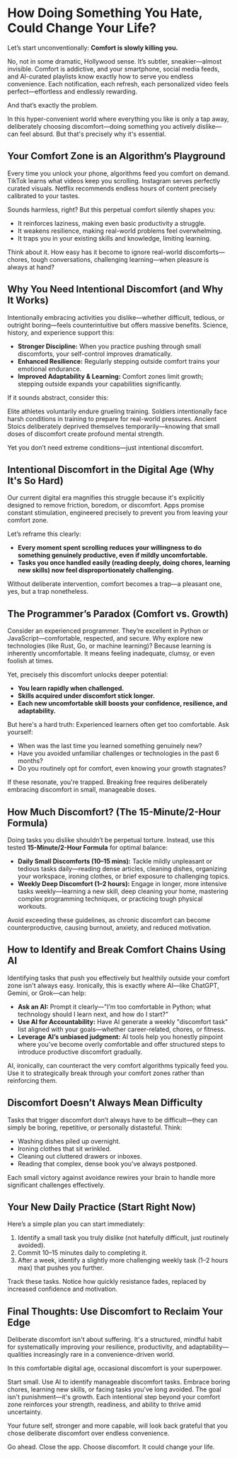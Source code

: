 
# How Doing Something You Hate, Could Change Your Life?

Let’s start unconventionally: **Comfort is slowly killing you.**

No, not in some dramatic, Hollywood sense. It’s subtler, sneakier—almost invisible. Comfort is addictive, and your smartphone, social media feeds, and AI-curated playlists know exactly how to serve you endless convenience. Each notification, each refresh, each personalized video feels perfect—effortless and endlessly rewarding.

And that’s exactly the problem.

In this hyper-convenient world where everything you like is only a tap away, deliberately choosing discomfort—doing something you actively dislike—can feel absurd. But that's precisely why it's essential.

## Your Comfort Zone is an Algorithm’s Playground

Every time you unlock your phone, algorithms feed you comfort on demand. TikTok learns what videos keep you scrolling. Instagram serves perfectly curated visuals. Netflix recommends endless hours of content precisely calibrated to your tastes.

Sounds harmless, right? But this perpetual comfort silently shapes you:

- It reinforces laziness, making even basic productivity a struggle.
- It weakens resilience, making real-world problems feel overwhelming.
- It traps you in your existing skills and knowledge, limiting learning.

Think about it. How easy has it become to ignore real-world discomforts—chores, tough conversations, challenging learning—when pleasure is always at hand?

## Why You Need Intentional Discomfort (and Why It Works)

Intentionally embracing activities you dislike—whether difficult, tedious, or outright boring—feels counterintuitive but offers massive benefits. Science, history, and experience support this:

- **Stronger Discipline:** When you practice pushing through small discomforts, your self-control improves dramatically.
- **Enhanced Resilience:** Regularly stepping outside comfort trains your emotional endurance.
- **Improved Adaptability & Learning:** Comfort zones limit growth; stepping outside expands your capabilities significantly.

If it sounds abstract, consider this:

Elite athletes voluntarily endure grueling training. Soldiers intentionally face harsh conditions in training to prepare for real-world pressures. Ancient Stoics deliberately deprived themselves temporarily—knowing that small doses of discomfort create profound mental strength.

Yet you don’t need extreme conditions—just intentional discomfort.

## Intentional Discomfort in the Digital Age (Why It's So Hard)

Our current digital era magnifies this struggle because it's explicitly designed to remove friction, boredom, or discomfort. Apps promise constant stimulation, engineered precisely to prevent you from leaving your comfort zone.

Let’s reframe this clearly:

- **Every moment spent scrolling reduces your willingness to do something genuinely productive, even if mildly uncomfortable.**
- **Tasks you once handled easily (reading deeply, doing chores, learning new skills) now feel disproportionately challenging.**

Without deliberate intervention, comfort becomes a trap—a pleasant one, yes, but a trap nonetheless.

## The Programmer’s Paradox (Comfort vs. Growth)

Consider an experienced programmer. They’re excellent in Python or JavaScript—comfortable, respected, and secure. Why explore new technologies (like Rust, Go, or machine learning)? Because learning is inherently uncomfortable. It means feeling inadequate, clumsy, or even foolish at times.

Yet, precisely this discomfort unlocks deeper potential:

- **You learn rapidly when challenged.**
- **Skills acquired under discomfort stick longer.**
- **Each new uncomfortable skill boosts your confidence, resilience, and adaptability.**

But here's a hard truth: Experienced learners often get too comfortable. Ask yourself:

- When was the last time you learned something genuinely new?
- Have you avoided unfamiliar challenges or technologies in the past 6 months?
- Do you routinely opt for comfort, even knowing your growth stagnates?

If these resonate, you're trapped. Breaking free requires deliberately embracing discomfort in small, manageable doses.

## How Much Discomfort? (The 15-Minute/2-Hour Formula)

Doing tasks you dislike shouldn’t be perpetual torture. Instead, use this tested **15-Minute/2-Hour Formula** for optimal balance:

- **Daily Small Discomforts (10–15 mins):** Tackle mildly unpleasant or tedious tasks daily—reading dense articles, cleaning dishes, organizing your workspace, ironing clothes, or brief exposure to challenging topics.
- **Weekly Deep Discomfort (1–2 hours):** Engage in longer, more intensive tasks weekly—learning a new skill, deep cleaning your home, mastering complex programming techniques, or practicing tough physical workouts.

Avoid exceeding these guidelines, as chronic discomfort can become counterproductive, causing burnout, anxiety, and reduced motivation.

## How to Identify and Break Comfort Chains Using AI

Identifying tasks that push you effectively but healthily outside your comfort zone isn't always easy. Ironically, this is exactly where AI—like ChatGPT, Gemini, or Grok—can help:

- **Ask an AI:** Prompt it clearly—"I’m too comfortable in Python; what technology should I learn next, and how do I start?"
- **Use AI for Accountability:** Have AI generate a weekly "discomfort task" list aligned with your goals—whether career-related, chores, or fitness.
- **Leverage AI’s unbiased judgment:** AI tools help you honestly pinpoint where you've become overly comfortable and offer structured steps to introduce productive discomfort gradually.

AI, ironically, can counteract the very comfort algorithms typically feed you. Use it to strategically break through your comfort zones rather than reinforcing them.

## Discomfort Doesn’t Always Mean Difficulty

Tasks that trigger discomfort don’t always have to be difficult—they can simply be boring, repetitive, or personally distasteful. Think:

- Washing dishes piled up overnight.
- Ironing clothes that sit wrinkled.
- Cleaning out cluttered drawers or inboxes.
- Reading that complex, dense book you've always postponed.

Each small victory against avoidance rewires your brain to handle more significant challenges effectively.

## Your New Daily Practice (Start Right Now)

Here’s a simple plan you can start immediately:

1. Identify a small task you truly dislike (not hatefully difficult, just routinely avoided).
2. Commit 10–15 minutes daily to completing it.
3. After a week, identify a slightly more challenging weekly task (1–2 hours max) that pushes you further.

Track these tasks. Notice how quickly resistance fades, replaced by increased confidence and motivation.

## Final Thoughts: Use Discomfort to Reclaim Your Edge

Deliberate discomfort isn't about suffering. It's a structured, mindful habit for systematically improving your resilience, productivity, and adaptability—qualities increasingly rare in a convenience-driven world.

In this comfortable digital age, occasional discomfort is your superpower.

Start small. Use AI to identify manageable discomfort tasks. Embrace boring chores, learning new skills, or facing tasks you've long avoided. The goal isn't punishment—it's growth. Each intentional step beyond your comfort zone reinforces your strength, readiness, and ability to thrive amid uncertainty.

Your future self, stronger and more capable, will look back grateful that you chose deliberate discomfort over endless convenience.

Go ahead. Close the app. Choose discomfort. It could change your life.
